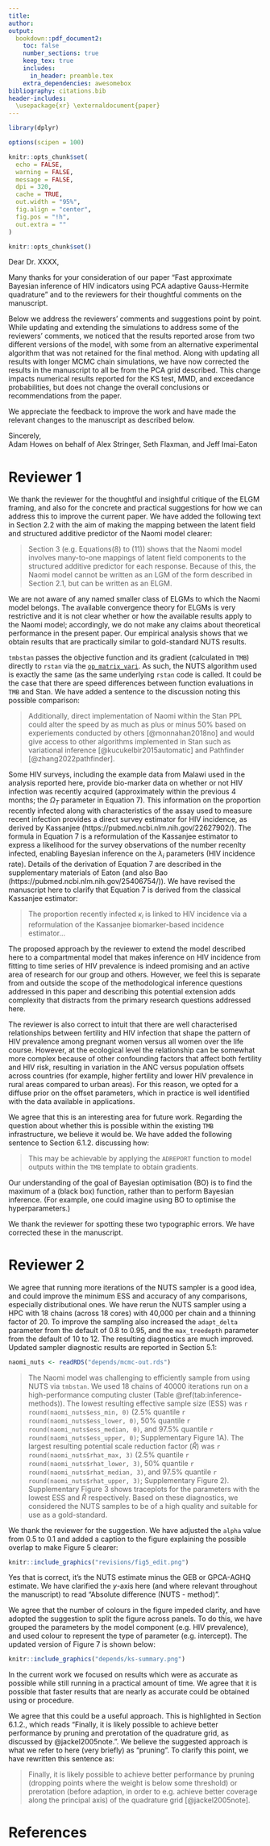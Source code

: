 ```yaml
---
title: 
author:
output:
  bookdown::pdf_document2:
    toc: false
    number_sections: true
    keep_tex: true
    includes:
      in_header: preamble.tex
    extra_dependencies: awesomebox
bibliography: citations.bib
header-includes:
  \usepackage{xr} \externaldocument{paper}
---
```


```r
library(dplyr)

options(scipen = 100)

knitr::opts_chunk$set(
  echo = FALSE,
  warning = FALSE,
  message = FALSE,
  dpi = 320,
  cache = TRUE,
  out.width = "95%",
  fig.align = "center",
  fig.pos = "!h",
  out.extra = ""
)

knitr::opts_chunk$set()
```

\clearpage

Dear Dr. XXXX,

Many thanks for your consideration of our paper "Fast approximate Bayesian inference of HIV indicators using PCA adaptive Gauss-Hermite quadrature" and to the reviewers for their thoughtful comments on the manuscript.

Below we address the reviewers' comments and suggestions point by point. While updating and extending the simulations to address some of the reviewers' comments, we noticed that the results reported arose from two different versions of the model, with some from an alternative experimental algorithm that was not retained for the final method. Along with updating all results with longer MCMC chain simulations, we have now corrected the results in the manuscript to all be from the PCA grid described. This change impacts numerical results reported for the KS test, MMD, and exceedance probabilities, but does not change the overall conclusions or recommendations from the paper.

We appreciate the feedback to improve the work and have made the relevant changes to the manuscript as described below.

Sincerely,  
Adam Howes on behalf of Alex Stringer, Seth Flaxman, and Jeff Imai-Eaton


# Reviewer 1

\begin{reviewer}
\begin{itemize}
\item [R1.1] The class of models to which the present model is assigned, namely Extended Latent Gaussian Models (ELGMs), is very broad, and in my (perhaps rather curmudgeonly) opinion too broad to be of much value. On page 3 the authors write about the new mapping structure for ELGMs which is said to "relax the restriction that there is a one-to-one mapping between the mean response mu and structured additive predictor eta." and "Importantly, this mapping allows for the presence of non-linearity in the model." What exactly is meant by this? The original link function of LGMs can be non-linear of course, though it must sets up invertibility which is easy if it is one-to-one in that sense. Here the many-to-one refers to a mapping from multiple latent parameters to a combined latent parameter, so for example if we're talking about direct summation then yes we can have equality on a set of zero-measure for the many (the pull back of the 'one'), but I bet that for the model to work (in the sense of obeying the conditions of the ELGM convergence proofs) we couldn't, say, define the mapping such that its pull-back is sometimes a set of measure zero and sometimes a set of non-zero measure. It probably wouldn't work if we did a non-linear mapping like the product of the many. But who knows, because all this is left to the user of the ELGMs to figure out: that is, the original ELGM paper is constructed backwards: rather than defining a very strict model class with conditions that ensure a shared computability and set of theoretical results (like the LGM or GLM class) it is instead defined very loosely, meaning that finding out if it's computable using the given algorithms is left up to the user. Rant over. What can the authors do in the present paper? First, I would suggest to be clear on page 3 about what kind of mappings are being done in this model and see if these also match to a named smaller class within the ELGM class, and/or identify fuzzy matches to existing model structures of this form (such as Katie Wilson's "pointless spatial models"); especially those use in spatial statistics and/or epi.
\end{itemize}
\end{reviewer}

\textbf{Response:} We thank the reviewer for the thoughtful and insightful critique of the ELGM framing, and also for the concrete and practical suggestions for how we can address this to improve the current paper. We have added the following text in Section 2.2 with the aim of making the mapping between the latent field and structured additive predictor of the Naomi model clearer:

> Section 3 (e.g. Equations(8) to (11)) shows that the Naomi model involves many-to-one mappings of latent field components to the structured additive predictor for each response. Because of this, the Naomi model cannot be written as an LGM of the form described in Section 2.1, but can be written as an ELGM.

We are not aware of any named smaller class of ELGMs to which the Naomi model belongs.
The available convergence theory for ELGMs is very restrictive and it is not clear whether or how the available results apply to the Naomi model; accordingly, we do not make any claims about theoretical performance in the present paper.
Our empirical analysis shows that we obtain results that are practically similar to gold-standard NUTS results.

\begin{reviewer}
\begin{itemize}
\item [R1.2] I'm not an expert on the various flavours of NUTS algorithms but from my experience I have always been disappointed in the performance of tmbstan. Are there any comparisons between tmbstan and ordinary stan not conducted by the tmbstan package authors? Do people use tmbstan much in research? The software paper is well-cited but a lot of citations seem to be from other people just talking about software or HMC generally. Perhaps the best way to ally my concern that tmbstan might not be a good benchmark would be to check and explain in the paper whether its flavour of NUTS implementation is comparable to that now used in Stan? If not, perhaps see if a caveat is needed, something along the lines of 'tmbstan was tested because it's compatible with the idea of repurposing existing software (i.e., the original TMB template) but this doesn't mean that rebuilding the model from scratch in Stan, for instance, would create a sampler just as impractically slow'.
\end{itemize}
\end{reviewer}

\textbf{Response:} `tmbstan` passes the objective function and its gradient (calculated in `TMB`) directly to `rstan` via the [`op_matrix_vari`](https://mc-stan.org/math/classstan_1_1math_1_1op__matrix__vari.html).
As such, the NUTS algorithm used is exactly the same (as the same underlying `rstan` code is called.
It could be the case that there are speed differences between function evaluations in `TMB` and Stan.
We have added a sentence to the discussion noting this possible comparison:

> Additionally, direct implementation of Naomi within the Stan PPL could alter the speed by as much as plus or minus 50% based on experiements conducted by others [@monnahan2018no] and would give access to other algorithms implemented in Stan such as variational inference [@kucukelbir2015automatic] and Pathfinder [@zhang2022pathfinder].

\begin{reviewer}
\begin{itemize}
\item [R1.3] The equation for the fraction recently infected on page 17 puzzles me; though I don't come from the HIV field. It seems to me that this is a convenience 'guesstimation' used only as an output for end users, rather than being fitted to data or offering some kind structural constraint on the fits? Can these model outputs be pushed into a compartmental model later to give 'proper' incidence estimates, i.e., ones inferred from changes to prevalence and death rates? Also, presumably the epidemiology prescribes some tight bounds on the ANC offsets given the demography of birth and sexual partnership; are these pre-built into the priors for the model?
\end{itemize}
\end{reviewer}

\textbf{Response:} Some HIV surveys, including the example data from Malawi used in the analysis reported here, provide bio-marker data on whether or not HIV infection was recently acquired (approximately within the previous 4 months; the $\Omega_T$ parameter in Equation 7). This information on the proportion recently infected along with characteristics of the assay used to measure recent infection provides a direct survey estimator for HIV incidence, as derived by Kassanjee \textit{et al.} (https://pubmed.ncbi.nlm.nih.gov/22627902/). The formula in Equation 7 is a reformulation of the Kassanjee \textit{et al.} estimator to express a likelihood for the survey observations of the number recenlty infected, enabling Bayesian inference on the $\lambda_i$ parameters (HIV incidence rate). Details of the derivation of Equation 7 are described in the supplementary materials of Eaton \text{et al.} (and also Bao \text{et al.} (https://pubmed.ncbi.nlm.nih.gov/25406754/)). We have revised the manuscript here to clarify that Equation 7 is derived from the classical Kassanjee \textit{et al.} estimator:

> The proportion recently infected $\kappa_i$ is linked to HIV incidence via a reformulation of the Kassanjee \textit{et al.} biomarker-based incidence estimator...

The proposed approach by the reviewer to extend the model described here to a compartmental model that makes inference on HIV incidence from fitting to time series of HIV prevalence is indeed promising and an active area of research for our group and others. However, we feel this is separate from and outside the scope of the methodological inference questions addressed in this paper and describing this potential extension adds complexity that distracts from the primary research questions addressed here. 

The reviewer is also correct to intuit that there are well characterised relationships between fertility and HIV infection that shape the pattern of HIV prevalence among pregnant women versus all women over the life course. However, at the ecological level the relationship can be somewhat more complex because of other confounding factors that affect both fertility and HIV risk, resulting in variation in the ANC versus population offsets across countries (for example, higher fertility and lower HIV prevalence in rural areas compared to urban areas). For this reason, we opted for a diffuse prior on the offset parameters, which in practice is well identified with the data available in applications.


\begin{reviewer}
\begin{itemize}
\item [R1.4] You anticipated my very clever idea for improving the performance of the PCA algorithm: namely, to consider the relevance of each dimension to a measure of uncertainty relevant to the end predictive purposes. Are calculations of this nature possible with TMB as it stands, or would one need to dig into the bowels of the c++ code and create a TMB package extension? I think this is an interesting area for future work.
\end{itemize}
\end{reviewer}

\textbf{Response:} We agree that this is an interesting area for future work. Regarding the question about whether this is possible within the existing `TMB` infrastructure, we believe it would be. We have added the following sentence to Section 6.1.2. discussing how:

> This may be achievable by applying the `ADREPORT` function to model outputs within the `TMB` template to obtain gradients.

\begin{reviewer}
\begin{itemize}
\item [R1.5] Finally, on page 17 it feels like Bayesian 'optimisation' is another natural competitor in this space, especially since it's quite straightforward to just run this kind of algorithm to explore hyper parameters until you get bored or run out of time, i.e., you get what you get from stopping early, unlike HMC for instance.
\end{itemize}
\end{reviewer}

\textbf{Response:} Our understanding of the goal of Bayesian optimisation (BO) is to find the maximum of a (black box) function, rather than to perform Bayesian inference.
(For example, one could imagine using BO to optimise the hyperparameters.)

\begin{reviewer}
\begin{itemize}
\item [R1.6] Typos spotted:
p2 "closer [to]"
p4. "hyperparmters"
\end{itemize}
\end{reviewer}

\textbf{Response:} We thank the reviewer for spotting these two typographic errors. We have corrected these in the manuscript.

# Reviewer 2

\begin{reviewer}
\begin{itemize}
\item [R2.1] The NUTS sampler was run for 4 chains for 100,000 iterations, with the first half discarded. This gives a lowest ESS of 208 and a largest Rhat of 1.021. This run took 79 hours. While this run is pretty reasonable for applied work, I do worry about it being used as a gold standard to compare against. Given that the authors are comparing the full posterior distribution, the tails are quite important which will be poorly characterised with ESS of 208. The Rhat of 1.021 is just about ok, so only slightly longer runs, but many more chains would, at fairly little expense, really improve the ESS. Can the model be run with 16 chains on an HPC or something?
\end{itemize}
\end{reviewer}

\textbf{Response:} We agree that running more iterations of the NUTS sampler is a good idea, and could improve the minimum ESS and accuracy of any comparisons, especially distributional ones.
We have rerun the NUTS sampler using a HPC with 18 chains (across 18 cores) with 40,000 per chain and a thinning factor of 20.
To improve the sampling also increased the `adapt_delta` parameter from the default of 0.8 to 0.95, and the `max_treedepth` parameter from the default of 10 to 12.
The resulting diagnostics are much improved. Updated sampler diagnostic results are reported in Section 5.1:

```r
naomi_nuts <- readRDS("depends/mcmc-out.rds")
```

> The Naomi model was challenging to efficiently sample from using NUTS via `tmbstan`.
We used 18 chains of 40000 iterations run on a high-performance computing cluster (Table \@ref(tab:inference-methods)).
The lowest resulting effective sample size (ESS) was `r round(naomi_nuts$ess_min, 0)` (2.5% quantile `r round(naomi_nuts$ess_lower, 0)`, 50% quantile `r round(naomi_nuts$ess_median, 0)`, and 97.5% quantile `r round(naomi_nuts$ess_upper, 0)`; Supplementary Figure 1A).
The largest resulting potential scale reduction factor ($\hat R$) was `r round(naomi_nuts$rhat_max, 3)` (2.5% quantile `r round(naomi_nuts$rhat_lower, 3)`, 50% quantile `r round(naomi_nuts$rhat_median, 3)`, and 97.5% quantile `r round(naomi_nuts$rhat_upper, 3)`; Supplementary Figure 2).
Supplementary Figure 3 shows traceplots for the parameters with the lowest ESS and $\hat R$ respectively.
Based on these diagnostics, we considered the NUTS samples to be of a high quality and suitable for use as a gold-standard.

\begin{reviewer}
\begin{itemize}
\item [R2.2] I really like Figure 5 but just a few more words explaining the green lines would be useful. My first thought was that there was 1 or 3 green lines and that the width meant something. I realise now it's 6561 green lines that either overlap or join together to make thick lines. Perhaps some alpha would help communicate this.
\end{itemize}
\end{reviewer}

\textbf{Response:} We thank the reviewer for the suggestion.
We have adjusted the `alpha` value from 0.5 to 0.1 and added a caption to the figure explaining the possible overlap to make Figure 5 clearer:

```r
knitr::include_graphics("revisions/fig5_edit.png")
```

\begin{reviewer}
\begin{itemize}
\item [R2.3] In Figure 6, is the y axis NUTS estimate - GEB estimate? Or the other way around? For the posterior SD, you can interpret positive and negative errors as being conservative or anti-conservative. The new method moves the 3 little clusters at 1.1, 1.4 and 1.8 from negative to positive which seems it could be important and worth noting.
\end{itemize}
\end{reviewer}

Yes that is correct, it's the NUTS estimate minus the GEB or GPCA-AGHQ estimate.
We have clarified the $y$-axis here (and where relevant throughout the manuscript) to read "Absolute difference (NUTS - method)".

\begin{reviewer}
\begin{itemize}
\item [R2.4] Figure 7 is very hard to read. It's an interesting and useful plot. However, I would much prefer the labels to be proper greek characters. And there is just too many colours, so I think it needs to be split into 4 or so groups on seperate panels.
\end{itemize}
\end{reviewer}

\textbf{Response:} We agree that the number of colours in the figure impeded clarity, and have adopted the suggestion to split the figure across panels.
To do this, we have grouped the parameters by the model component (e.g. HIV prevalence), and used colour to represent the type of parameter (e.g. intercept).
The updated version of Figure 7 is shown below:

```r
knitr::include_graphics("depends/ks-summary.png")
```

\begin{reviewer}
\begin{itemize}
\item [R2.5] The authors mention that the method is tunable with how many PCA components are selected and what value of k to use. It is a bit of a shame that one or two other options are not examined. But I understand it is already a lot of work to describe all the results. Given that this model is now on the slow side, I would prioritise examining a method that accounts for 80% of the variance, i.e. a faster model rather than a more accurate model. So I will leave it to the authors whether or not to do more work here.
\end{itemize}
\end{reviewer}

\textbf{Response:} In the current work we focused on results which were as accurate as possible while still running in a practical amount of time.
We agree that it is possible that faster results that are nearly as accurate could be obtained using or procedure.

\begin{reviewer}
\begin{itemize}
\item [R2.6] Just looking at Figure 2, a useful intermediate scheme to me seems to be to drop the corners of the grid. So you would be left with 5 points. That said, I think the benefit of this reduces as you get to higher dimensions. So please don't take this comments as work to be done, but rather as an interesting idea for future work.
\end{itemize}
\end{reviewer}

\textbf{Response:} We agree that this could be a useful approach.
This is highlighted in Section 6.1.2., which reads "Finally, it is likely possible to achieve better performance by pruning and prerotation of the quadrature grid, as discussed by @jackel2005note.".
We believe the suggested approach is what we refer to here (very briefly) as "pruning".
To clarify this point, we have rewritten this sentence as:

> Finally, it is likely possible to achieve better performance by pruning (dropping points where the weight is below some threshold) or prerotation (before adaption, in order to e.g. achieve better coverage along the principal axis) of the quadrature grid [@jackel2005note].

# References {#references .unnumbered}
